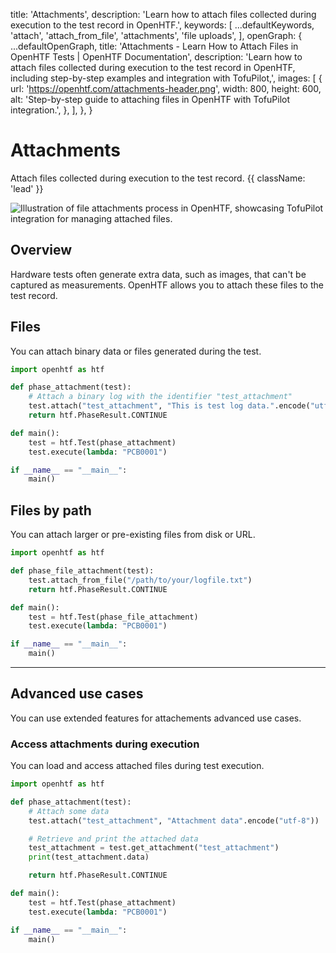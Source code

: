 
  title: 'Attachments',
  description:
    'Learn how to attach files collected during execution to the test record in OpenHTF.',
  keywords: [
    ...defaultKeywords,
    'attach',
    'attach_from_file',
    'attachments',
    'file uploads',
  ],
  openGraph: {
    ...defaultOpenGraph,
    title:
      'Attachments - Learn How to Attach Files in OpenHTF Tests | OpenHTF Documentation',
    description:
      'Learn how to attach files collected during execution to the test record in OpenHTF, including step-by-step examples and integration with TofuPilot,',
    images: [
      {
        url: 'https://openhtf.com/attachments-header.png',
        width: 800,
        height: 600,
        alt: 'Step-by-step guide to attaching files in OpenHTF with TofuPilot integration.',
      },
    ],
  },
}

# Attachments

Attach files collected during execution to the test record. {{ className: 'lead' }}

<Image
  src="/attachments-header.png"
  alt="Illustration of file attachments process in OpenHTF, showcasing TofuPilot integration for managing attached files."
/>

## Overview

Hardware tests often generate extra data, such as images, that can't be captured as measurements. OpenHTF allows you to attach these files to the test record.

## Files

You can attach binary data or files generated during the test.

```python {{ title: 'main.py' }}
import openhtf as htf

def phase_attachment(test):
    # Attach a binary log with the identifier "test_attachment"
    test.attach("test_attachment", "This is test log data.".encode("utf-8"))
    return htf.PhaseResult.CONTINUE

def main():
    test = htf.Test(phase_attachment)
    test.execute(lambda: "PCB0001")

if __name__ == "__main__":
    main()
```

## Files by path

You can attach larger or pre-existing files from disk or URL.

```python {{ title: 'main.py' }}
import openhtf as htf

def phase_file_attachment(test):
    test.attach_from_file("/path/to/your/logfile.txt")
    return htf.PhaseResult.CONTINUE

def main():
    test = htf.Test(phase_file_attachment)
    test.execute(lambda: "PCB0001")

if __name__ == "__main__":
    main()
```
---

## Advanced use cases

You can use extended features for attachements advanced use cases.

### Access attachments during execution

You can load and access attached files during test execution.

```python {{ title: 'main.py' }}
import openhtf as htf

def phase_attachment(test):
    # Attach some data
    test.attach("test_attachment", "Attachment data".encode("utf-8"))

    # Retrieve and print the attached data
    test_attachment = test.get_attachment("test_attachment")
    print(test_attachment.data)

    return htf.PhaseResult.CONTINUE

def main():
    test = htf.Test(phase_attachment)
    test.execute(lambda: "PCB0001")

if __name__ == "__main__":
    main()
```
